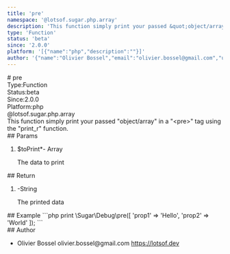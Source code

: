```yaml
---
title: 'pre'
namespace: '@lotsof.sugar.php.array'
description: 'This function simply print your passed &quot;object/array&quot; in a &quot;&lt;pre&gt;&quot; tag using the &quot;print_r&quot; function.'
type: 'Function'
status: 'beta'
since: '2.0.0'
platform: '[{"name":"php","description":""}]'
author: '{"name":"Olivier Bossel","email":"olivier.bossel@gmail.com","url":"https://lotsof.dev"}'
---
```

<div class="docmap-mdx">
# pre
<div class="_metas">
<div class="_type"><span class="_type-label">Type:</span><span class="_type-value">Function</span></div>
<div class="_status"><span class="_status-label">Status:</span><span class="_status-value -beta">beta</span></div>
<div class="_since"><span class="_since-label">Since:</span><span class="_since-value">2.0.0</span></div>
<div class="_platform"><span class="_platform-label">Platform:</span><span class="_platform-value -php">php</span></div>
</div>
<div class="_namespace">@lotsof.sugar.php.array</div>
<div class="_description typo-lead typo-format">
This function simply print your passed &quot;object/array&quot; in a &quot;&lt;pre&gt;&quot; tag using the &quot;print_r&quot; function.
</div>
<div class="_params">
## Params
<ol class="_list">
<li class="_item">
<span class="_name">$toPrint<span class="_required">*</span></span><span class="_default">-</span> <span class="_type">Array</span>
<p class="_description">The data to print</p>
</li>
</ol>
</div>
<div class="_return">
## Return
<ol class="_list">
<li class="_item">
<span class="_default">-</span><span class="_type">String</span>
<p class="_description">The printed data</p>
</li>
</ol>
</div>
<div class="_examples">
## Example
```php
print \Sugar\Debug\pre([
   'prop1' => 'Hello',
   'prop2' => 'World'
]);
```
</div>
<div class="_author">
## Author
<ul class="_list">
<li class="_item">
<span class="_name">Olivier Bossel</span>
<span class="_email">olivier.bossel@gmail.com</span>
<a href="https://lotsof.dev" target="_blank" class="_url">https://lotsof.dev</a>
</li>
</ul>
</div>
</div>